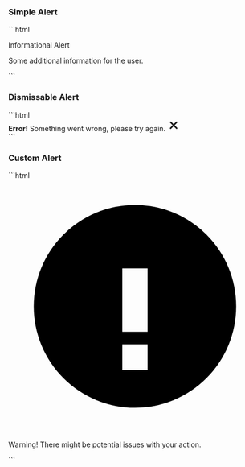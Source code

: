 
### Simple Alert

<SimpleAlert />
```html
<div class="bg-blue-100 border-t-4 border-blue-500 rounded-b text-blue-900 px-4 py-3 shadow-md" role="alert">
  <div class="flex">
    <div>
      <p class="font-bold">Informational Alert</p>
      <p class="text-sm">Some additional information for the user.</p>
    </div>
  </div>
</div>
```

### Dismissable Alert

<DismissableAlert />
```html
<div class="relative rounded border border-red-400 bg-red-100 px-4 py-3 text-red-700" role="alert">
  <strong class="font-bold">Error!</strong>
  <span class="block sm:inline">Something went wrong, please try again.</span>
  <span class="absolute bottom-0 right-0 top-0 px-4 py-3">
    <svg xmlns="http://www.w3.org/2000/svg" width="24" height="24" fill="none" viewBox="0 0 24 24" stroke-width="3" stroke-linecap="round" stroke-linejoin="round" stroke="currentColor" class="h-6 w-6 fill-current text-red-500"><path d="M18 6 6 18M6 6l12 12" /></svg>
  </span>
</div>
```

### Custom Alert

<CustomAlert />
```html
<div class="bg-yellow-50 border-l-4 border-yellow-400 p-4" role="alert">
  <div class="flex">
    <div class="flex-shrink-0">
      <svg class="h-5 w-5 text-yellow-400" xmlns="http://www.w3.org/2000/svg" viewBox="0 0 20 20">
        <path fill-rule="evenodd" d="M10 18a8 8 0 100-16 8 8 0 000 16zm1-11h-2v5h2V7zm0 6h-2v2h2v-2z" clip-rule="evenodd"/>
      </svg>
    </div>
    <div class="ml-3">
      <p class="text-sm text-yellow-700">
        Warning! There might be potential issues with your action.
      </p>
    </div>
  </div>
</div>
```

